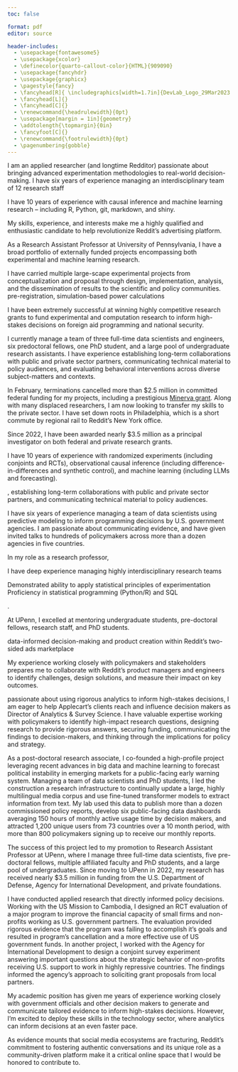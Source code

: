 ```yaml
---
toc: false

format: pdf
editor: source

header-includes:
  - \usepackage{fontawesome5}
  - \usepackage{xcolor}
  - \definecolor{quarto-callout-color}{HTML}{909090}
  - \usepackage{fancyhdr}
  - \usepackage{graphicx}
  - \pagestyle{fancy}
  - \fancyhead[R]{ \includegraphics[width=1.7in]{DevLab_Logo_29Mar2023.png}}
  - \fancyhead[L]{}
  - \fancyhead[C]{}
  - \renewcommand{\headrulewidth}{0pt}
  - \usepackage[margin = 1in]{geometry} 
  - \addtolength{\topmargin}{0in}
  - \fancyfoot[C]{}
  - \renewcommand{\footrulewidth}{0pt}
  - \pagenumbering{gobble}
---
```



\begin{flushleft}
Jeremy Springman, PhD\\
Research Assistant Professor\\
University of Pennsylvania\\
\url{jrspringman.github.io}
\end{flushleft}

I am an applied researcher (and longtime Redditor) passionate about bringing advanced experimentation methodologies to real-world decision-making. I have six years of experience managing an interdisciplinary team of 12 research staff


I have 10 years of experience with causal inference and machine learning research -- including R, Python, git, markdown, and shiny. 

My skills, experience, and interests make me a highly qualified and enthusiastic candidate to help revolutionize Reddit's advertising platform.

As a Research Assistant Professor at University of Pennsylvania, I have a broad portfolio of externally funded projects encompassing both experimental and machine learning research. 


I have carried multiple large-scape experimental projects from conceptualization and proposal through design, implementation, analysis, and the dissemination of results to the scientific and policy communities. 
pre-registration, simulation-based power calculations


I have been extremely successful at winning highly competitive research grants to fund experimental and computation research to inform high-stakes decisions on foreign aid programming and national security. 

I currently manage a team of three full-time data scientists and engineers, six predoctoral fellows, one PhD student, and a large pool of undergraduate research assistants. I have experience establishing long-term collaborations with public and private sector partners, communicating technical material to policy audiences, and evaluating behavioral interventions across diverse subject-matters and contexts. 

In February, terminations cancelled more than $2.5 million in committed federal funding for my projects, including a prestigious [Minerva grant](https://www.science.org/content/article/pentagon-guts-national-security-program-harnessed-social-science). Along with many displaced researchers, I am now looking to transfer my skills to the private sector. 
I have set down roots in Philadelphia, which is a short commute by regional rail to Reddit's New York office. 


Since 2022, I have been awarded nearly $3.5 million as a principal investigator on both federal and private research grants.



I have 10 years of experience with randomized experiments (including conjoints and RCTs), observational causal inference (including difference-in-differences and synthetic control), and machine learning (including LLMs and forecasting).








, establishing long-term collaborations with public and private sector partners, and communicating technical material to policy audiences.  


I have six years of experience managing a team of data scientists using predictive modeling to inform programming decisions by U.S. government agencies. I am passionate about communicating evidence, and have given invited talks to hundreds of policymakers across more than a dozen agencies in five countries. 






In my role as a research professor, 


I have deep experience managing highly interdisciplinary research teams



Demonstrated ability to apply statistical principles of experimentation
Proficiency in statistical programming (Python/R) and SQL

.

At UPenn, I excelled at mentoring undergraduate students, pre-doctoral fellows, research staff, and PhD students.

data-informed decision-making and product creation within Reddit's two-sided ads marketplace


My experience working closely with policymakers and stakeholders prepares me to collaborate with Reddit's product managers and engineers to identify challenges, design solutions, and measure their impact on key outcomes.  

passionate about using rigorous analytics to inform high-stakes decisions, I am eager to help Applecart's clients reach and influence decision makers as Director of Analytics & Survey Science. I have valuable expertise working with policymakers to identify high-impact research questions, designing research to provide rigorous answers, securing funding, communicating the findings to decision-makers, and thinking through the implications for policy and strategy.


As a post-doctoral research associate, I co-founded a high-profile project leveraging recent advances in big data and machine learning to forecast political instability in emerging markets for a public-facing early warning system. Managing a team of data scientists and PhD students, I led the construction a research infrastructure to continually update a large, highly multilingual media corpus and use fine-tuned transformer models to extract information from text. My lab used this data to publish more than a dozen commissioned policy reports, develop six public-facing data dashboards averaging 150 hours of monthly active usage time by decision makers, and attracted 1,200 unique users from 73 countries over a 10 month period, with more than 800 policymakers signing up to receive our monthly reports.

The success of this project led to my promotion to Research Assistant Professor at UPenn, where I manage three full-time data scientists, five pre-doctoral fellows, multiple affiliated faculty and PhD students, and a large pool of undergraduates. Since moving to UPenn in 2022, my research has received nearly $3.5 million in funding from the U.S. Department of Defense, Agency for International Development, and private foundations. 

I have conducted applied research that directly informed policy decisions. Working with the US Mission to Cambodia, I designed an RCT evaluation of a major program to improve the financial capacity of small firms and non-profits working as U.S. government partners. The evaluation provided rigorous evidence that the program was failing to accomplish it's goals and resulted in program's cancellation and a more effective use of US government funds. In another project, I worked with the Agency for International Development to design a conjoint survey experiment answering important questions about the strategic behavior of non-profits receiving U.S. support to work in highly repressive countries. The findings informed the agency's approach to soliciting grant proposals from local partners.

My academic position has given me years of experience working closely with government officials and other decision makers to generate and communicate tailored evidence to inform high-stakes decisions. However, I'm excited to deploy these skills in the technology sector, where analytics can inform decisions at an even faster pace. 

 
As evidence mounts that social media ecosystems are fracturing, Reddit’s commitment to fostering authentic conversations and its unique role as a community-driven platform make it a critical online space that I would be honored to contribute to. 




<!-- During this period, I have worked closely with civil society organizations on both digital and field-based projects. This included identifying and recruiting partners in Ethiopian civil society to co-design and rigorously evaluate an intervention to increase civic engagement and social cohesion in highly polarized settings. This resulted in a highly effective [intervention](https://jrspringman.github.io/files/ethiopia_ie.pdf) that we are seeking to scale across the country. In Cambodia, I led the first RCT evaluation of an NGO capacity-building intervention, working with more than 100 CSOs over a three year period. -->



<!-- As a Research Professor, I lead a high-profile project that developed a large, highly multilingual media corpus and pioneered the use of large language models (LLMs) in social science research to generate novel data tracking the cross-national incidence of important political events. I further leveraged this data to answer pressing policy questions and develop solutions, including public-facing event monitoring and forecasting systems.  -->

<!-- I also have deep experience in randomized experiments and causal analyses, including advanced survey experimental research, large-scale randomized control trials in difficult implementation environments including ongoing civil conflict, and spatial approaches to estimating causal effects with observational panel data.  -->

<!-- This deep background in experimental research, cutting-edge natural language processing, and the translation of complex findings into actionable insights aligns with PERIL’s efforts to bring scientific excellence and statistical methods to the challenges of product creation.  -->

<!-- My academic position has given me years of experience working closely with policymakers to generate and communicate tailored evidence to inform important policy decisions.   -->

<!-- This has included broad evidence on how aid-implementation through non-profits impacts political credit as well as narrow evidence on the effectiveness of specific interventions.  -->


